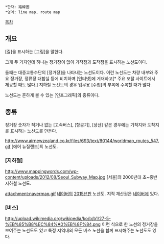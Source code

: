  *한자: 路線圖
 *영어: line map, route map

[[목차]]
== 개요 ==
[길]을 표시하는 [그림]을 말한다. 

크게 두 가지인데 하나는 정거장이 없이 기착점과 도착점을 표시하는 노선도이다.

둘째는 대중교통수단의 [정거장]을 나타내는 노선도이다. 이런 노선도는 차량 내부와 주요 정거장, 정류장 대합실 등에 비치하며 [인터넷]에 게재하고[* 주요 포탈 사이트에서 제공할 때도 많다.] 지하철 노선도의 경우 업무용 [수첩]의 부록에 수록할 때가 많다.

노선도는 흔하게 볼 수 있는 [인포그래픽]의 종류이다.
== 종류 ==
정거장 숫자가 적거나 없는 [고속버스], [항공기], [상선] 같은 경우에는 기착지와 도착지를 표시하는 노선도를 만든다.

http://www.airnewzealand.co.kr/files/693/text/80144/worldmap_routes_547.gif
[에어 뉴질랜드]의 노선도.
=== [지하철] ===
http://www.mappingwords.com/wp-content/uploads/2012/08/Seoul_Subway_Map.jpg
[서울]의 2000년대 초~중반 지하철 노선도.

attachment:navermap.gif
[[네이버]]의 [[2015년]]판 노선도.
지적 재산권은 [[네이버]]에 있다.

=== [버스] ===
http://upload.wikimedia.org/wikipedia/ko/b/b1/27-5-%EB%85%B8%EC%84%A0%EB%8F%84.png
이런 식으로 한 노선의 정거장을 보여주는 노선도도 있고 특정 지역내의 모든 버스 노선을 함께 표시해주는 노선도도 있다.
